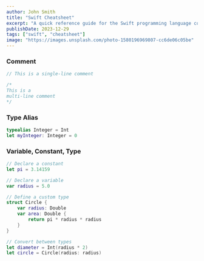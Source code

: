 ```yaml
---
author: John Smith
title: "Swift Cheatsheet"
excerpt: "A quick reference guide for the Swift programming language covering the primary types, including Number, String, and Bool, and advanced data structures like Set, Array and Dictionary"
publishDate: 2023-12-29
tags: ["swift", "cheatsheet"]
image: "https://images.unsplash.com/photo-1580196969807-cc6de06c05be"
---
```


### Comment

```swift
// This is a single-line comment

/*
This is a
multi-line comment
*/
```

### Type Alias

```swift
typealias Integer = Int
let myInteger: Integer = 0
```

### Variable, Constant, Type

```swift
// Declare a constant
let pi = 3.14159

// Declare a variable
var radius = 5.0

// Define a custom type
struct Circle {
    var radius: Double
    var area: Double {
        return pi * radius * radius
    }
}

// Convert between types
let diameter = Int(radius * 2)
let circle = Circle(radius: radius)
```
